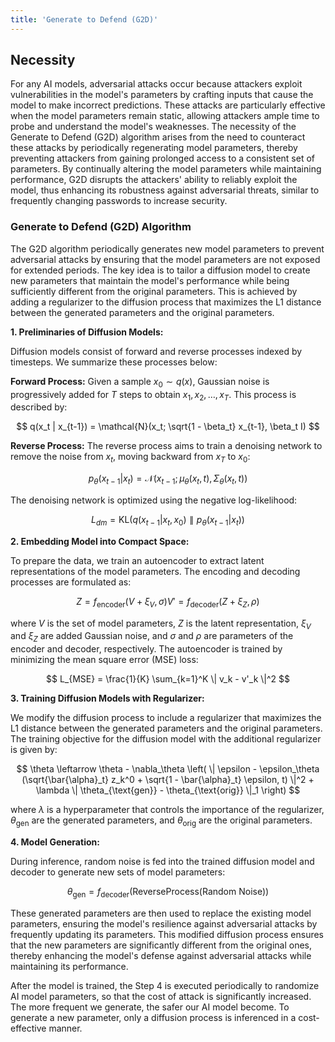 ```yaml
---
title: 'Generate to Defend (G2D)'
---
```


## Necessity
For any AI models, adversarial attacks occur because attackers exploit vulnerabilities in the model's parameters by crafting inputs that cause the model to make incorrect predictions. These attacks are particularly effective when the model parameters remain static, allowing attackers ample time to probe and understand the model's weaknesses. The necessity of the Generate to Defend (G2D) algorithm arises from the need to counteract these attacks by periodically regenerating model parameters, thereby preventing attackers from gaining prolonged access to a consistent set of parameters. By continually altering the model parameters while maintaining performance, G2D disrupts the attackers' ability to reliably exploit the model, thus enhancing its robustness against adversarial threats, similar to frequently changing passwords to increase security.

### Generate to Defend (G2D) Algorithm

The G2D algorithm periodically generates new model parameters to prevent adversarial attacks by ensuring that the model parameters are not exposed for extended periods. The key idea is to tailor a diffusion model to create new parameters that maintain the model's performance while being sufficiently different from the original parameters. This is achieved by adding a regularizer to the diffusion process that maximizes the L1 distance between the generated parameters and the original parameters.

**1. Preliminaries of Diffusion Models:**

Diffusion models consist of forward and reverse processes indexed by timesteps. We summarize these processes below:

**Forward Process:**
Given a sample $x_0 \sim q(x)$, Gaussian noise is progressively added for $T$ steps to obtain $x_1, x_2, \ldots, x_T$. This process is described by:

$$
q(x_t | x_{t-1}) = \mathcal{N}(x_t; \sqrt{1 - \beta_t} x_{t-1}, \beta_t I)
$$

**Reverse Process:**
The reverse process aims to train a denoising network to remove the noise from $x_t$, moving backward from $x_T$ to $x_0$:

$$
p_\theta(x_{t-1} | x_t) = \mathcal{N}(x_{t-1}; \mu_\theta(x_t, t), \Sigma_\theta(x_t, t))
$$

The denoising network is optimized using the negative log-likelihood:

$$
L_{dm} = \text{KL}(q(x_{t-1} | x_t, x_0) \parallel p_\theta(x_{t-1} | x_t))
$$

**2. Embedding Model into Compact Space:**

To prepare the data, we train an autoencoder to extract latent representations of the model parameters. The encoding and decoding processes are formulated as:

$$
Z = f_{\text{encoder}}(V + \xi_V, \sigma)
V' = f_{\text{decoder}}(Z + \xi_Z, \rho)
$$

where $V$ is the set of model parameters, $Z$ is the latent representation, $\xi_V$ and $\xi_Z$ are added Gaussian noise, and $\sigma$ and $\rho$ are parameters of the encoder and decoder, respectively. The autoencoder is trained by minimizing the mean square error (MSE) loss:

$$
L_{MSE} = \frac{1}{K} \sum_{k=1}^K \| v_k - v'_k \|^2
$$

**3. Training Diffusion Models with Regularizer:**

We modify the diffusion process to include a regularizer that maximizes the L1 distance between the generated parameters and the original parameters. The training objective for the diffusion model with the additional regularizer is given by:

$$
\theta \leftarrow \theta - \nabla_\theta \left( \| \epsilon - \epsilon_\theta (\sqrt{\bar{\alpha}_t} z_k^0 + \sqrt{1 - \bar{\alpha}_t} \epsilon, t) \|^2 + \lambda \| \theta_{\text{gen}} - \theta_{\text{orig}} \|_1 \right)
$$

where $\lambda$ is a hyperparameter that controls the importance of the regularizer, $\theta_{\text{gen}}$ are the generated parameters, and $\theta_{\text{orig}}$ are the original parameters.

**4. Model Generation:**

During inference, random noise is fed into the trained diffusion model and decoder to generate new sets of model parameters:

$$
\theta_{\text{gen}} = f_{\text{decoder}}( \text{ReverseProcess}(\text{Random Noise}))
$$

These generated parameters are then used to replace the existing model parameters, ensuring the model's resilience against adversarial attacks by frequently updating its parameters. This modified diffusion process ensures that the new parameters are significantly different from the original ones, thereby enhancing the model's defense against adversarial attacks while maintaining its performance.

After the model is trained, the Step 4 is executed periodically to randomize AI model parameters, so that the cost of attack is significantly increased. The more frequent we generate, the safer our AI model become. To generate a new parameter, only a diffusion process is inferenced in a cost-effective manner.